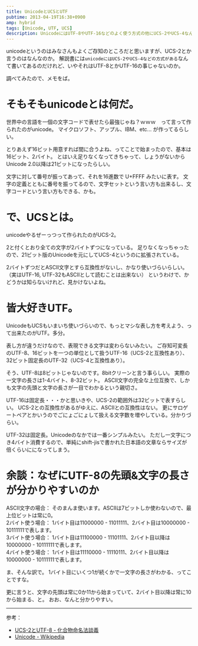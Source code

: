 ```yaml
---
title: UnicodeとUCSとUTF
pubtime: 2013-04-19T16:38+0900
amp: hybrid
tags: [Unicode, UTF, UCS]
description: UnicodeにはUTF-8やUTF-16などのよく使う方式の他にUCS-2やUCS-4なんかの表わし方もあるそうです。色々調べてみたのでメモです。
---
```


unicodeというのはみなさんもよくご存知のところだと思いますが、UCS-2とか言うのはなんなのか。
解説書には`unicodeにはUCS-2やUCS-4などの方式がある`なんて書いてあるのだけれど、いやそれはUTF-8とかUTF-16の事じゃないのか。

調べてみたので、メモをば。

# そもそもunicodeとは何だ。
世界中の言語を一個の文字コードで表せたら最強じゃね？ｗｗｗ　って言って作られたのがunicode。
マイクロソフト、アップル、IBM、etc... が作ってるらしい。

とりあえず16ビット用意すれば間に合うよね、ってことで始まったので、基本は16ビット、2バイト。
とはいえ足りなくなってきちゃって、しょうがないからUnicode 2.0以降は21ビットになったらしい。

文字に対して番号が振ってあって、それを16進数で U+FFFF みたいに表す。
文字の定義とともに番号を振ってるので、文字セットという言い方も出来るし、文字コードという言い方もできる、かも。

# で、UCSとは。
unicodeやるぜーっつって作られたのがUCS-2。

2と付くとおり全ての文字が2バイトずつになっている。
足りなくなっちゃったので、21ビット版のUnicodeを元にしてUCS-4というのに拡張されている。

2バイトずつだとASCII文字とすら互換性がないし、かなり使いづらいらしい。（実はUTF-16, UTF-32もASCIIとして読むことは出来ない）
というわけで、かどうかは知らないけれど、見かけないよね。

# 皆大好きUTF。
UnicodeもUCSもいまいち使いづらいので、もっとマシな表し方を考えよう、って出来たのがUTF。多分。

表し方が違うだけなので、表現できる文字は変わらないみたい。
ご存知可変長のUTF-8、16ビットを一つの単位として扱うUTF-16（UCS-2と互換性あり）、32ビット固定長のUTF-32（UCS-4と互換性あり）。

そう、UTF-8は8ビットじゃないのです。8bitクリーンと言う事らしい。
実際の一文字の長さは1-4バイト、8-32ビット。
ASCII文字の完全な上位互換で、しかも文字の先頭と文字の長さが一目でわかるという親切さ。

UTF-16は固定長・・・かと思いきや、UCS-2の範囲外は32ビットで表すらしい。
UCS-2との互換性があるがゆえに、ASCIIとの互換性はない。
更にサロゲートペアとかいうのでごにょごにょして扱える文字数を増やしている。分かりづらい。

UTF-32は固定長。Unicodeのなかでは一番シンプルみたい。
ただし一文字につき4バイト消費するので、単純にshift-jisで書かれた日本語の文章ならサイズが倍くらいにになってしまう。

# 余談：なぜにUTF-8の先頭&文字の長さが分かりやすいのか
ASCII文字の場合： そのまんま使います。ASCIIは7ビットしか使わないので、最上位ビットは常に0。<br />
2バイト使う場合： 1バイト目は11000000 - 11011111、2バイト目は10000000 - 10111111で表します。<br />
3バイト使う場合： 1バイト目は11100000 - 11101111、2バイト目以降は10000000 - 10111111で表します。<br />
4バイト使う場合： 1バイト目は11110000 - 11110111、2バイト目以降は10000000 - 10111111で表します。<br />

ま、そんな訳で。
1バイト目にいくつ1が続くかで一文字の長さがわかる、ってことですな。

更に言うと、文字の先頭は常に0か11から始まっていて、2バイト目以降は常に10から始まる、と。
おお、なんと分かりやすい。

---

参考：
- [UCS-2とUTF-8 - 化合物命名法談義](http://homepage1.nifty.com/nomenclator/unicode/ucs_utf.htm)
- [Unicode - Wikipedia](http://ja.wikipedia.org/wiki/Unicode)
